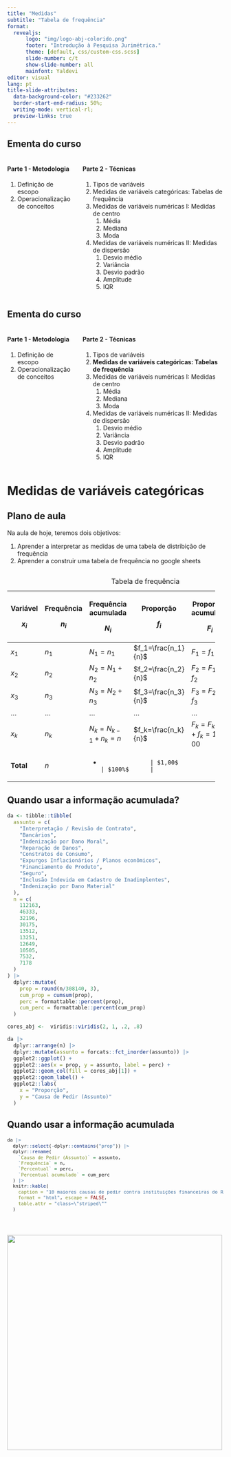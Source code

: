 ```yaml
---
title: "Medidas"
subtitle: "Tabela de frequência"
format: 
  revealjs:
      logo: "img/logo-abj-colorido.png"
      footer: "Introdução à Pesquisa Jurimétrica."
      theme: [default, css/custom-css.scss]
      slide-number: c/t
      show-slide-number: all
      mainfont: Yaldevi
editor: visual
lang: pt
title-slide-attributes: 
  data-background-color: "#233262"
  border-start-end-radius: 50%;
  writing-mode: vertical-rl;
  preview-links: true
---
```


## Ementa do curso {.smaller}

:::: {.columns}
::: {.column width="32%"}
#### Parte 1 - Metodologia
1. Definição de escopo
2. Operacionalização de conceitos
:::

::: {.column width="68%"}
#### Parte 2 - Técnicas
1.  Tipos de variáveis
2.  Medidas de variáveis categóricas: Tabelas de frequência
3.  Medidas de variáveis numéricas I: Medidas de centro
    1.  Média
    2.  Mediana
    3.  Moda
4.  Medidas de variáveis numéricas II: Medidas de dispersão
    1.  Desvio médio
    2.  Variância
    3.  Desvio padrão
    4.  Amplitude
    5.  IQR
:::
::::

## Ementa do curso {.smaller}

:::: {.columns}
::: {.column width="32%"}
#### Parte 1 - Metodologia
1. Definição de escopo
2. Operacionalização de conceitos
:::

::: {.column width="68%"}
#### Parte 2 - Técnicas
1.  Tipos de variáveis
2.  **Medidas de variáveis categóricas: Tabelas de frequência**
3.  Medidas de variáveis numéricas I: Medidas de centro
    1.  Média
    2.  Mediana
    3.  Moda
4.  Medidas de variáveis numéricas II: Medidas de dispersão
    1.  Desvio médio
    2.  Variância
    3.  Desvio padrão
    4.  Amplitude
    5.  IQR
:::
::::

# Medidas de variáveis categóricas {.slide-title}

## Plano de aula

Na aula de hoje, teremos dois objetivos:

1. Aprender a interpretar as medidas de uma tabela de distribição de frequência
2. Aprender a construir uma tabela de frequência no google sheets

##  {.smaller}

::: {.absolute left="-120"}
+-----------+------------+----------------------+---------------------+------------------------+-------------+
| Variável  | Frequência | Frequência acumulada | Proporção           | Proporção acumulada    | Porcentagem |
|           |            |                      |                     |                        |             |
| $x_i$     | $n_i$      | $N_i$                | $f_i$               | $F_i$                  | $100 f_i$   |
+===========+============+======================+=====================+========================+=============+
| $x_1$     | $n_1$      | $N_1=n_1$            | $f_1=\frac{n_1}{n}$ | $F_1=f_1$              | $100f_1$    |
+-----------+------------+----------------------+---------------------+------------------------+-------------+
| $x_2$     | $n_2$      | $N_2=N_1+n_2$        | $f_2=\frac{n_2}{n}$ | $F_2=F_1+f_2$          | $100f_2$    |
+-----------+------------+----------------------+---------------------+------------------------+-------------+
| $x_3$     | $n_3$      | $N_3=N_2+n_3$        | $f_3=\frac{n_3}{n}$ | $F_3=F_2+f_3$          | $100f_3$    |
+-----------+------------+----------------------+---------------------+------------------------+-------------+
| ...       | ...        | ...                  | ...                 | ...                    | ...         |
+-----------+------------+----------------------+---------------------+------------------------+-------------+
| $x_k$     | $n_k$      | $N_k=N_{k-1}+n_k=n$  | $f_k=\frac{n_k}{n}$ | $F_k=F_{k-1}+f_k=1,00$ | $100f_k$    |
+-----------+------------+----------------------+---------------------+------------------------+-------------+
| **Total** | $n$        | -                   | $1,00$              | -                     | $100%$      |
+-----------+------------+----------------------+---------------------+------------------------+-------------+

: Tabela de frequência
:::

## Quando usar a informação acumulada? {.smaller}

```r
da <- tibble::tibble(
  assunto = c(
    "Interpretação / Revisão de Contrato", 
    "Bancários",
    "Indenização por Dano Moral",
    "Reparação de Danos", 
    "Constratos de Consumo",
    "Expurgos Inflacionários / Planos econômicos",
    "Financiamento de Produto", 
    "Seguro",
    "Inclusão Indevida em Cadastro de Inadimplentes",
    "Indenização por Dano Material"
  ),
  n = c(
    112163,
    46333,
    32196,
    30175,
    13512,
    13251,
    12649,
    10505,
    7532,
    7178
  )
) |> 
  dplyr::mutate(
    prop = round(n/308140, 3),
    cum_prop = cumsum(prop),
    perc = formattable::percent(prop),
    cum_perc = formattable::percent(cum_prop)
  ) 

```

```r

cores_abj <-  viridis::viridis(2, 1, .2, .8)

da |> 
  dplyr::arrange(n) |> 
  dplyr::mutate(assunto = forcats::fct_inorder(assunto)) |> 
  ggplot2::ggplot() +
  ggplot2::aes(x = prop, y = assunto, label = perc) +
  ggplot2::geom_col(fill = cores_abj[1]) +
  ggplot2::geom_label() +
  ggplot2::labs(
    x = "Proporção",
    y = "Causa de Pedir (Assunto)"
  )
```

## Quando usar a informação acumulada {.smaller}

::: {style="font-size: 90%"}
```r
da |> 
  dplyr::select(-dplyr::contains("prop")) |>
  dplyr::rename(
    `Causa de Pedir (Assunto)` = assunto,
    `Frequência` = n,
    `Percentual` = perc,
    `Percentual acumulado` = cum_perc
  ) |>
  knitr::kable(
    caption = "10 maiores causas de pedir contra instituições financeiras do Rio Grande do Sul.",
    format = "html", escape = FALSE,
    table.attr = "class=\"striped\""
  )
  
```
:::

#  {background="#fff"}

![](img/logo-abj-colorido.png){width="500"}
